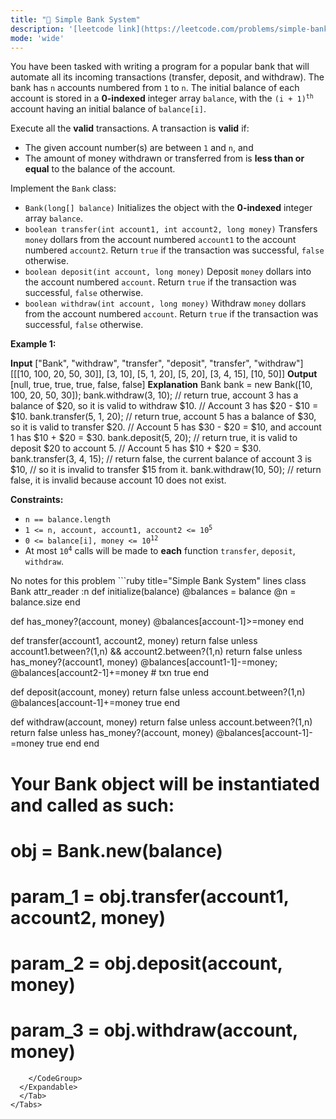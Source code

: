 ```yaml
---
title: "🧀 Simple Bank System"
description: '[leetcode link](https://leetcode.com/problems/simple-bank-system/description/)'
mode: 'wide'
---
```

<Tabs>
  <Tab title="Question" icon="circle-question" iconType="regular">
    <Card>
      <p>You have been tasked with writing a program for a popular bank that will automate all its incoming transactions (transfer, deposit, and withdraw). The bank has <code>n</code> accounts numbered from <code>1</code> to <code>n</code>. The initial balance of each account is stored in a <strong>0-indexed</strong> integer array <code>balance</code>, with the <code>(i + 1)<sup>th</sup></code> account having an initial balance of <code>balance[i]</code>.</p>  <p>Execute all the <strong>valid</strong> transactions. A transaction is <strong>valid</strong> if:</p>  <ul>  <li>The given account number(s) are between <code>1</code> and <code>n</code>, and</li>  <li>The amount of money withdrawn or transferred from is <strong>less than or equal</strong> to the balance of the account.</li> </ul>  <p>Implement the <code>Bank</code> class:</p>  <ul>  <li><code>Bank(long[] balance)</code> Initializes the object with the <strong>0-indexed</strong> integer array <code>balance</code>.</li>  <li><code>boolean transfer(int account1, int account2, long money)</code> Transfers <code>money</code> dollars from the account numbered <code>account1</code> to the account numbered <code>account2</code>. Return <code>true</code> if the transaction was successful, <code>false</code> otherwise.</li>  <li><code>boolean deposit(int account, long money)</code> Deposit <code>money</code> dollars into the account numbered <code>account</code>. Return <code>true</code> if the transaction was successful, <code>false</code> otherwise.</li>  <li><code>boolean withdraw(int account, long money)</code> Withdraw <code>money</code> dollars from the account numbered <code>account</code>. Return <code>true</code> if the transaction was successful, <code>false</code> otherwise.</li> </ul>   <p><strong class="example">Example 1:</strong></p>   <strong>Input</strong> [&quot;Bank&quot;, &quot;withdraw&quot;, &quot;transfer&quot;, &quot;deposit&quot;, &quot;transfer&quot;, &quot;withdraw&quot;] [[[10, 100, 20, 50, 30]], [3, 10], [5, 1, 20], [5, 20], [3, 4, 15], [10, 50]] <strong>Output</strong> [null, true, true, true, false, false]  <strong>Explanation</strong> Bank bank = new Bank([10, 100, 20, 50, 30]); bank.withdraw(3, 10);    // return true, account 3 has a balance of $20, so it is valid to withdraw $10.                          // Account 3 has $20 - $10 = $10. bank.transfer(5, 1, 20); // return true, account 5 has a balance of $30, so it is valid to transfer $20.                          // Account 5 has $30 - $20 = $10, and account 1 has $10 + $20 = $30. bank.deposit(5, 20);     // return true, it is valid to deposit $20 to account 5.                          // Account 5 has $10 + $20 = $30. bank.transfer(3, 4, 15); // return false, the current balance of account 3 is $10,                          // so it is invalid to transfer $15 from it. bank.withdraw(10, 50);   // return false, it is invalid because account 10 does not exist.    <p><strong>Constraints:</strong></p>  <ul>  <li><code>n == balance.length</code></li>  <li><code>1 &lt;= n, account, account1, account2 &lt;= 10<sup>5</sup></code></li>  <li><code>0 &lt;= balance[i], money &lt;= 10<sup>12</sup></code></li>  <li>At most <code>10<sup>4</sup></code> calls will be made to <strong>each</strong> function <code>transfer</code>, <code>deposit</code>, <code>withdraw</code>.</li> </ul> 
    </Card>
  </Tab>
  <Tab title="Solution" icon="lightbulb" iconType="regular" >
    <Card>
      No notes for this problem
</Card>
  <Expandable title="code">
    <CodeGroup dropdown>
```ruby title="Simple Bank System" lines
class Bank
  attr_reader :n
  def initialize(balance)
    @balances = balance
    @n = balance.size
  end

  def has_money?(account, money)
    @balances[account-1]>=money
  end
  
  def transfer(account1, account2, money)
    return false unless account1.between?(1,n) && account2.between?(1,n)
    return false unless has_money?(account1, money)
    @balances[account1-1]-=money; @balances[account2-1]+=money # txn
    true
  end

  def deposit(account, money)
    return false unless account.between?(1,n)
    @balances[account-1]+=money
    true
  end

  def withdraw(account, money)
    return false unless account.between?(1,n)
    return false unless has_money?(account, money)
    @balances[account-1]-=money
    true
  end
end

# Your Bank object will be instantiated and called as such:
# obj = Bank.new(balance)
# param_1 = obj.transfer(account1, account2, money)
# param_2 = obj.deposit(account, money)
# param_3 = obj.withdraw(account, money)
```
    </CodeGroup>
  </Expandable>
  </Tab>
</Tabs>